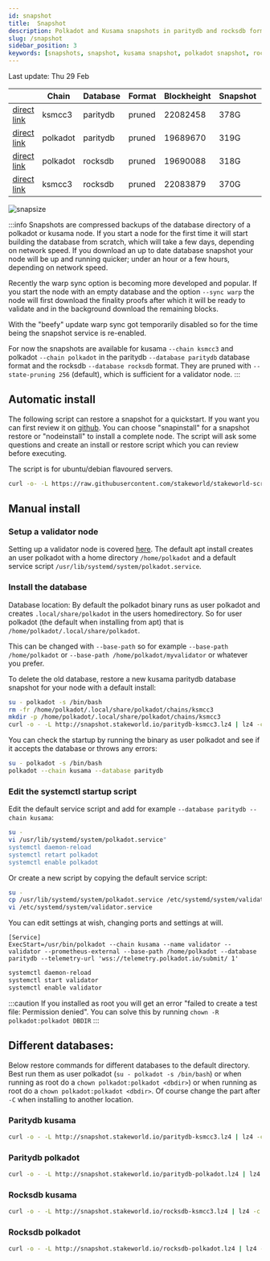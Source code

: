 ```yaml
---
id: snapshot
title:  Snapshot
description: Polkadot and Kusama snapshots in paritydb and rocksdb format
slug: /snapshot
sidebar_position: 3
keywords: [snapshots, snapshot, kusama snapshot, polkadot snapshot, rocksdb, paritydb, pruning, polkadot, kusama]
---
```



Last update: Thu 29 Feb

|  | Chain    | Database   | Format | Blockheight | Snapshot | Full         | 
| ------------------------| ----------- | -------- | ------- | ----------- | ---------- | ------------ |
| [direct link](http://snapshot.stakeworld.io/paritydb-ksmcc3.lz4) | ksmcc3 | paritydb | pruned | 22082458 | 378G | 393G |
| [direct link](http://snapshot.stakeworld.io/paritydb-polkadot.lz4) | polkadot | paritydb | pruned | 19689670 | 319G | 332G |
| [direct link](http://snapshot.stakeworld.io/rocksdb-polkadot.lz4) | polkadot | rocksdb | pruned | 19690088 | 318G | 334G |
| [direct link](http://snapshot.stakeworld.io/rocksdb-ksmcc3.lz4) | ksmcc3 | rocksdb | pruned | 22083879 | 370G | 393G |

![snapsize](/img/snapsize.png)

:::info
Snapshots are compressed backups of the database directory of a polkadot or kusama node. If you start a node for the first time it will start building the database from scratch, which will take a few days, depending on network speed. If you download an up to date database snapshot your node will be up and running quicker; under an hour or a few hours, depending on network speed.


Recently the warp sync option is becoming more developed and popular. If you start the node with an empty database and the option `--sync warp` the node will first download the finality proofs after which it will be ready to validate and in the background download the remaining blocks. 

With the "beefy" update warp sync got temporarily disabled so for the time being the snapshot service is re-enabled.

For now the snapshots are available for kusama `--chain ksmcc3` and polkadot `--chain polkadot` in the paritydb `--database paritydb` database format and the rocksdb `--database rocksdb` format. They are pruned with `--state-pruning 256` (default), which is sufficient for a validator node.
:::

## Automatic install

The following script can restore a snapshot for a quickstart. If you want you can first review it on [github](https://github.com/stakeworld/stakeworld-scripts/blob/master/node-install.sh). You can choose "snapinstall" for a snapshot restore or "nodeinstall" to install a complete node. The script will ask some questions and create an install or restore script which you can review before executing.

The script is for ubuntu/debian flavoured servers.

```bash
curl -o- -L https://raw.githubusercontent.com/stakeworld/stakeworld-scripts/master/node-install.sh | bash
```

## Manual install

### Setup a validator node 

Setting up a validator node is covered [here](./validate). The default apt install creates an user polkadot with a home directory `/home/polkadot` and a default service script `/usr/lib/systemd/system/polkadot.service`.

### Install the database

Database location: By default the polkadot binary runs as user polkadot and creates `.local/share/polkadot` in the users homedirectory. So for user polkadot (the default when installing from apt) that is `/home/polkadot/.local/share/polkadot`.

This can be changed with `--base-path` so for example `--base-path /home/polkadot` or `--base-path /home/polkadot/myvalidator` or whatever you prefer.


To delete the old database, restore a new kusama paritydb database snapshot for your node with a default install:

```bash
su - polkadot -s /bin/bash
rm -fr /home/polkadot/.local/share/polkadot/chains/ksmcc3
mkdir -p /home/polkadot/.local/share/polkadot/chains/ksmcc3
curl -o - -L http://snapshot.stakeworld.io/paritydb-ksmcc3.lz4 | lz4 -c -d - | tar -x -C /home/polkadot/.local/share/polkadot/chains/ksmcc3
``` 

You can check the startup by running the binary as user polkadot and see if it accepts the database or throws any errors:
 
```bash
su - polkadot -s /bin/bash
polkadot --chain kusama --database paritydb 
```

### Edit the systemctl startup script

Edit the default service script and add for example `--database paritydb --chain kusama`:

```bash
su -
vi /usr/lib/systemd/system/polkadot.service"
systemctl daemon-reload
systemctl retart polkadot
systemctl enable polkadot
```

Or create a new script by copying the default service script:

```bash
su -
cp /usr/lib/systemd/system/polkadot.service /etc/systemd/system/validator.service
vi /etc/systemd/system/validator.service
```

You can edit settings at wish, changing ports and settings at will.

```config
[Service]
ExecStart=/usr/bin/polkadot --chain kusama --name validator --validator --prometheus-external --base-path /home/polkadot --database paritydb --telemetry-url 'wss://telemetry.polkadot.io/submit/ 1' 
```

```bash
systemctl daemon-reload
systemctl start validator
systemctl enable validator
```

:::caution
If you installed as root you will get an error "failed to create a test file: Permission denied". You can solve this by running `chown -R polkadot:polkadot DBDIR`
:::

## Different databases:

Below restore commands for different databases to the default directory. Best run them as user polkadot (`su - polkadot -s /bin/bash`) or when running as root do a `chown polkadot:polkadot <dbdir>`) or when running as root do a `chown polkadot:polkadot <dbdir>`. Of course change the part after `-C` when installing to another location.

### Paritydb kusama
```bash
curl -o - -L http://snapshot.stakeworld.io/paritydb-ksmcc3.lz4 | lz4 -c -d - | tar -x -C /home/polkadot/.local/share/polkadot/chains/ksmcc3
```

### Paritydb polkadot
```bash
curl -o - -L http://snapshot.stakeworld.io/paritydb-polkadot.lz4 | lz4 -c -d - | tar -x -C /home/polkadot/.local/share/polkadot/chains/polkadot
```

### Rocksdb kusama
```bash
curl -o - -L http://snapshot.stakeworld.io/rocksdb-ksmcc3.lz4 | lz4 -c -d - | tar -x -C /home/polkadot/.local/share/polkadot/chains/ksmcc3
```

### Rocksdb polkadot
```bash
curl -o - -L http://snapshot.stakeworld.io/rocksdb-polkadot.lz4 | lz4 -c -d - | tar -x -C /home/polkadot/.local/share/polkadot/chains/polkadot
```

